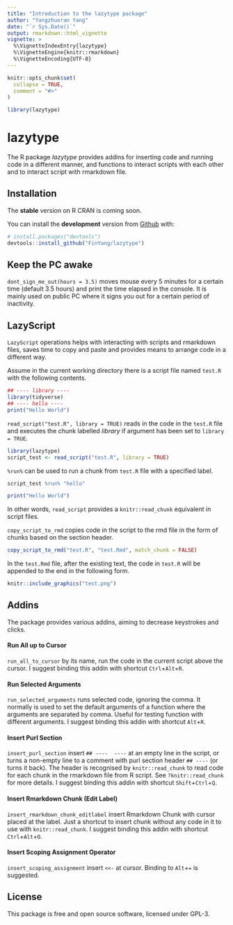 ```yaml
---
title: "Introduction to the lazytype package"
author: "Yangzhuoran Yang"
date: "`r Sys.Date()`"
output: rmarkdown::html_vignette
vignette: >
  %\VignetteIndexEntry{lazytype}
  %\VignetteEngine{knitr::rmarkdown}
  %\VignetteEncoding{UTF-8}
---
```


```r
knitr::opts_chunk$set(
  collapse = TRUE,
  comment = "#>"
)
```

```r
library(lazytype)
```



# lazytype


The R package *lazytype* provides addins for inserting code and running code in a different manner, and functions to interact scripts with each other and to interact script with rmarkdown file.

## Installation

The **stable** version on R CRAN is coming soon.

You can install the **development** version from [Github](https://github.com/FinYang/lazytype) with:

```r
# install.packages("devtools")
devtools::install_github("FinYang/lazytype")
```


## Keep the PC awake

`dont_sign_me_out(hours = 3.5)` moves mouse every 5 minutes for a certain time (default 3.5 hours) and print the time elapsed in the console. It is mainly used on public PC where it signs you out for a certain period of inactivity.

## LazyScript

`LazyScript` operations helps with interacting with scripts and rmarkdown files, saves time to copy and paste and provides means to arrange code in a different way.

Assume in the current working directory there is a script file named `test.R` with the following contents.

```r
## ---- library ----
library(tidyverse)
## ---- hello ----
print("Hello World")

```

`read_script("test.R", library = TRUE)` reads in the code in the `test.R` file and executes the chunk labelled _library_ if argument has been set to `library = TRUE`. 

```r
library(lazytype)
script_test <- read_script("test.R", library = TRUE)


```


`%run%` can be used to run a chunk from `test.R` file with a specified label.

```r
script_test %run% "hello"
```

```r
print("Hello World")
```

In other words, `read_script` provides a `knitr::read_chunk` equivalent in script files.

`copy_script_to_rmd` copies code in the script to the rmd file in the form of chunks based on the section header. 

```r
copy_script_to_rmd("test.R", "test.Rmd", match_chunk = FALSE)
```

In the `test.Rmd` file, after the existing text, the code in `test.R` will be appended to the end in the following form.


```r
knitr::include_graphics("test.png")
```



## Addins

The package provides various addins, aiming to decrease keystrokes and clicks. 
<!-- A complete usage of addins please consult `vignette-addins` (coming soon). -->

#### Run All up to Cursor

`run_all_to_cursor` by its name, run the code in the current script above the cursor. I suggest binding this addin with shortcut `Ctrl`+`Alt`+`R`.

#### Run Selected Arguments

`run_selected_arguments` runs selected code, ignoring the comma. It normally is used to set the default arguments of a function where the arguments are separated by comma. Useful for testing function with different arguments. I suggest binding this addin with shortcut `Alt`+`R`.

#### Insert Purl Section
`insert_purl_section` insert `## ----  ----` at an empty line in the script, or turns a non-empty line to a comment with purl section header `## ----` (or turns it back). The header is recognised by `knitr::read_chunk` to read code for each chunk in the rmarkdown file from R script. See `?knitr::read_chunk` for more details. I suggest binding this addin with shortcut `Shift`+`Ctrl`+`Q`.



#### Insert Rmarkdown Chunk (Edit Label)
`insert_rmarkdown_chunk_editlabel` insert Rmarkdown Chunk with cursor placed at the label. Just a shortcut to insert chunk without any code in it to use with `knitr::read_chunk`. I suggest binding this addin with shortcut `Ctrl`+`Alt`+`O`.

#### Insert Scoping Assignment Operator

`insert_scoping_assignment` insert ` <<- ` at cursor. Binding to `Alt`+`=` is suggested.




## License

This package is free and open source software, licensed under GPL-3.
